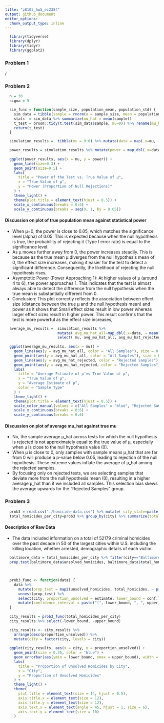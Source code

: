 ```yaml
---
title: "p8105_hw5_ez2384"
output: github_document
editor_options: 
  chunk_output_type: inline
---
```


```r

  library(tidyverse)
  library(dplyr)
  library(tidyr)
  library(ggplot2)

```

### Problem 1
  /

### Problem 2
```r
  
  n = 30
  sigma = 5

```

```r

  sim_func = function(sample_size, population_mean, population_std) {
    sim_data = tibble(sample = rnorm(n = sample_size, mean = population_mean, sd = population_std))
    stats  = sim_data %>% summarize(mu_hat = mean(sample))
    t_test = broom::tidy(t.test(sim_data$sample, mu=0)) %>% rename(mu_hat = estimate) %>% select(mu_hat, p.value)
    return(t_test)
  }

```

```r

  simulation_results =  tibble(mu = 0:6) %>% mutate(data = map(.x=mu, ~ rerun(5000, sim_func(sample_size=n, population_mean=.x, population_std=sigma)) %>% bind_rows()))

```

```r

  power_results = simulation_results %>% mutate(power = map_dbl(.x=data, ~ mean(.x$p.value < 0.05))) %>% select(mu, power)
  
  ggplot(power_results, aes(x = mu, y = power)) +
    geom_line(size=0.3) +
    geom_point(size=0.5) +
    labs(
      title = "Power of the Test vs. True Value of μ",
      x = "True Value of μ",
      y = "Power (Proportion of Null Rejections)"
    ) +
    theme_light() +
    theme(plot.title = element_text(hjust = 0.5)) +
    scale_x_continuous(breaks = 0:6) +
    scale_y_continuous(breaks = seq(0, 1, by = 0.05))

```

#### Discussion on plot of true population mean against statistical power   
- When μ=0, the power is close to 0.05, which matches the significance level (alpha) of 0.05. This is expected because when the null hypothesis is true, the probability of rejecting it (Type I error rate) is equal to the significance level.    
- As μ moves further away from 0, the power increases steadily. This is because as the true mean μ diverges from the null hypothesis mean of 0, the effect size increases, making it easier for the test to detect a significant difference. Consequently, the likelihood of rejecting the null hypothesis rises.    
- Asymptotic Power (Power Approaching 1): At higher values of μ (around 4 to 6), the power approaches 1. This indicates that the test is almost always able to detect the difference from the null hypothesis when the true mean is substantially different from 0.   
- Conclusion: This plot correctly reflects the association between effect size (distance between the true μ and the null hypothesis mean) and power as it shows that 
Small effect sizes result in low power whereas larger effect sizes result in higher power. This result confirms that the test is more powerful as the effect size increases,

```r

  average_mu_results =  simulation_results %>% 
                        mutate( avg_mu_hat_all=map_dbl(.x=data, ~ mean(.x$mu_hat)), avg_mu_hat_rejected=map_dbl(data, ~ mean(.x$mu_hat[.x$p.value < 0.05])) ) %>%
                        select( mu, avg_mu_hat_all, avg_mu_hat_rejected )
  
  ggplot(average_mu_results, aes(x = mu)) +
    geom_line(aes(y = avg_mu_hat_all, color = "All Samples"), size = 0.35) +
    geom_point(aes(y = avg_mu_hat_all, color = "All Samples"), size = 0.5) +
    geom_line(aes(y = avg_mu_hat_rejected, color = "Rejected Samples"), size = 0.35) +
    geom_point(aes(y = avg_mu_hat_rejected, color = "Rejected Samples"), size = 0.5) +
    labs(
      title = "Average Estimate of μ̂ vs True Value of μ",
      x = "True Value of μ",
      y = "Average Estimate of μ̂",
      color = "Sample Type"
    ) +
    theme_light() +
    theme(plot.title = element_text(hjust = 0.5)) +
    scale_color_manual(values = c("All Samples" = "blue", "Rejected Samples" = "red")) +
    scale_x_continuous(breaks = 0:6) +
    scale_y_continuous(breaks = 0:6)

```

#### Discussion on plot of average mu_hat against true mu   
- No, the sample average μ_hat across tests for which the null hypothesis is rejected is not approximately equal to the true value of μ, especially when μ is close to the null hypothesis value (0).
- When μ is close to 0, only samples with sample means μ_hat that are far from 0 will produce a p-value below 0.05, leading to rejection of the null hypothesis. These extreme values inflate the average of μ_hat among the rejected samples.   
- By focusing only on rejected tests, we are selecting samples that deviate more from the null hypothesis mean (0), resulting in a higher average μ_hat than if we included all samples. This selection bias skews the average upwards for the "Rejected Samples" group.

### Problem 3   
```r

  prob3 = read.csv("./homicide-data.csv") %>% mutate( city_state=paste(city, state, sep=", ") )
  total_homicides_per_city=prob3 %>% group_by(city) %>% summarize(total_homicides=n(), unsolved_homicides=sum(disposition == "Closed without arrest" | disposition == "Open/No arrest"))

```

#### Description of Raw Data    
- The data included information on a total of 52179 criminal homicides over the past decade in 50 of the largest cities within U.S. including the killing location, whether arrested, demographic details of each victim.   

```r

  baltimore_data = total_homicides_per_city %>% filter(city=="Baltimore")
  prop.test(baltimore_data$unsolved_homicides, baltimore_data$total_homicides) %>% broom::tidy() %>% 
                                                                                   mutate(confidence_interval=paste("(", conf.low, ", ",conf.high, ")")) %>% 
                                                                                   rename(point_estimate=estimate) %>% 
                                                                                   select(point_estimate, confidence_interval)
  prob3_func <- function(data) {
    data %>%
      mutate(prop_test = map2(unsolved_homicides, total_homicides, ~ prop.test(.x, .y) %>% broom::tidy())) %>%
      unnest(prop_test) %>%
      select(city, proportion_unsolved = estimate, lower_bound = conf.low, upper_bound = conf.high) %>% 
      mutate(confidence_interval = paste("(", lower_bound, ", ", upper_bound, ")"))
  }
  
  city_results = prob3_func(total_homicides_per_city)
  city_results %>% select(-lower_bound, -upper_bound)

```

```r

  city_results <- city_results %>%
    arrange(desc(proportion_unsolved)) %>%
    mutate(city = factor(city, levels = city))
  
  ggplot(city_results, aes(x = city, y = proportion_unsolved)) +
    geom_point(size = 0.35, color = "blue") +
    geom_errorbar(aes(ymin = lower_bound, ymax = upper_bound), width = 0.35, color = "red") +
    labs(
      title = "Proportion of Unsolved Homicides by City",
      x = "City",
      y = "Proportion of Unsolved Homicides"
    ) +
    theme_light() +
    theme(
      plot.title = element_text(size = 14, hjust = 0.5),
      axis.title.x = element_text(size = 12),
      axis.title.y = element_text(size = 12),
      axis.text.x = element_text(angle = 45, hjust = 1, size = 6),
      axis.text.y = element_text(size = 10)
    )

```

